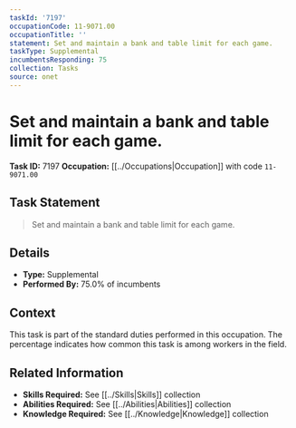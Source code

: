 ```yaml
---
taskId: '7197'
occupationCode: 11-9071.00
occupationTitle: ''
statement: Set and maintain a bank and table limit for each game.
taskType: Supplemental
incumbentsResponding: 75
collection: Tasks
source: onet
---
```

# Set and maintain a bank and table limit for each game.

**Task ID:** 7197
**Occupation:** [[../Occupations|Occupation]] with code `11-9071.00`

## Task Statement

> Set and maintain a bank and table limit for each game.

## Details

- **Type:** Supplemental
- **Performed By:** 75.0% of incumbents

## Context

This task is part of the standard duties performed in this occupation. The percentage indicates how common this task is among workers in the field.

## Related Information

- **Skills Required:** See [[../Skills|Skills]] collection
- **Abilities Required:** See [[../Abilities|Abilities]] collection
- **Knowledge Required:** See [[../Knowledge|Knowledge]] collection
